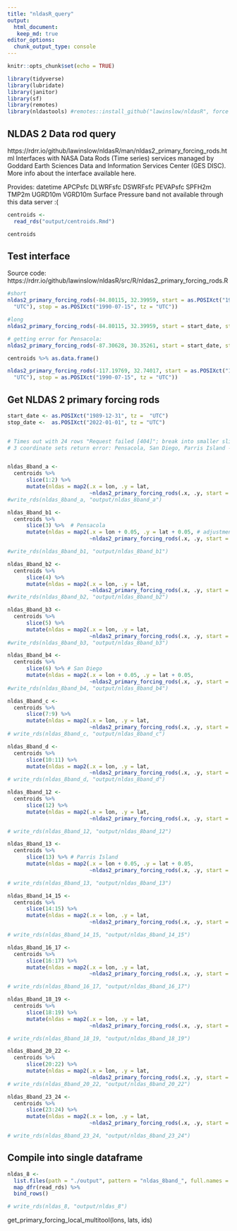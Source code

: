 ```yaml
---
title: "nldasR_query"
output: 
  html_document:
   keep_md: true
editor_options: 
  chunk_output_type: console
---
```


```r
knitr::opts_chunk$set(echo = TRUE)

library(tidyverse)
library(lubridate)
library(janitor)
library(sf)
library(remotes)
library(nldastools) #remotes::install_github("lawinslow/nldasR", force = TRUE)

```

## NLDAS 2 Data rod query

https://rdrr.io/github/lawinslow/nldasR/man/nldas2_primary_forcing_rods.html 
Interfaces with NASA Data Rods (Time series) services managed by Goddard Earth Sciences Data and Information Services Center (GES DISC). More info about the interface available here.

Provides: datetime APCPsfc DLWRFsfc DSWRFsfc PEVAPsfc   SPFH2m  TMP2m UGRD10m VGRD10m
Surface Pressure band not available through this data server :(


```r

centroids <-
  read_rds("output/centroids.Rmd")

centroids

```


## Test interface
Source code: https://rdrr.io/github/lawinslow/nldasR/src/R/nldas2_primary_forcing_rods.R

```r
#short
nldas2_primary_forcing_rods(-84.80115, 32.39959, start = as.POSIXct("1990-07-14", tz =
  "UTC"), stop = as.POSIXct("1990-07-15", tz = "UTC"))

#long
nldas2_primary_forcing_rods(-84.80115, 32.39959, start = start_date, stop = stop_date)

# getting error for Pensacola: 
nldas2_primary_forcing_rods(-87.30628, 30.35261, start = start_date, stop = stop_date)

centroids %>% as.data.frame()

nldas2_primary_forcing_rods(-117.19769, 32.74017, start = as.POSIXct("1990-07-14", tz =
  "UTC"), stop = as.POSIXct("1990-07-15", tz = "UTC"))
```


## Get NLDAS 2 primary forcing rods

```r

start_date <- as.POSIXct("1989-12-31", tz =  "UTC")
stop_date <-  as.POSIXct("2022-01-01", tz = "UTC")


# Times out with 24 rows "Request failed [404]"; break into smaller slices
# 3 coordinate sets return error: Pensacola, San Diego, Parris Island -- add 0.05 degree to lat and lon


nldas_8band_a <-
  centroids %>%
      slice(1:2) %>% 
      mutate(nldas = map2(.x = lon, .y = lat, 
                          ~nldas2_primary_forcing_rods(.x, .y, start = start_date, stop = stop_date)))
#write_rds(nldas_8band_a, "output/nldas_8band_a")

nldas_8band_b1 <-
  centroids %>%
      slice(3) %>%  # Pensacola
      mutate(nldas = map2(.x = lon + 0.05, .y = lat + 0.05, # adjustment needed to return data
                          ~nldas2_primary_forcing_rods(.x, .y, start = start_date, stop = stop_date)))

#write_rds(nldas_8band_b1, "output/nldas_8band_b1")

nldas_8band_b2 <-
  centroids %>%
      slice(4) %>% 
      mutate(nldas = map2(.x = lon, .y = lat, 
                          ~nldas2_primary_forcing_rods(.x, .y, start = start_date, stop = stop_date)))
#write_rds(nldas_8band_b2, "output/nldas_8band_b2")

nldas_8band_b3 <-
  centroids %>%
      slice(5) %>% 
      mutate(nldas = map2(.x = lon, .y = lat, 
                          ~nldas2_primary_forcing_rods(.x, .y, start = start_date, stop = stop_date)))
#write_rds(nldas_8band_b3, "output/nldas_8band_b3")

nldas_8band_b4 <-
  centroids %>%
      slice(6) %>% # San Diego
      mutate(nldas = map2(.x = lon + 0.05, .y = lat + 0.05, 
                          ~nldas2_primary_forcing_rods(.x, .y, start = start_date, stop = stop_date)))
#write_rds(nldas_8band_b4, "output/nldas_8band_b4")

nldas_8band_c <-
  centroids %>%
      slice(7:9) %>% 
      mutate(nldas = map2(.x = lon, .y = lat, 
                          ~nldas2_primary_forcing_rods(.x, .y, start = start_date, stop = stop_date)))
# write_rds(nldas_8band_c, "output/nldas_8band_c")

nldas_8band_d <-
  centroids %>%
      slice(10:11) %>% 
      mutate(nldas = map2(.x = lon, .y = lat, 
                          ~nldas2_primary_forcing_rods(.x, .y, start = start_date, stop = stop_date)))
# write_rds(nldas_8band_d, "output/nldas_8band_d")

nldas_8band_12 <-
  centroids %>%
      slice(12) %>% 
      mutate(nldas = map2(.x = lon, .y = lat, 
                          ~nldas2_primary_forcing_rods(.x, .y, start = start_date, stop = stop_date)))

# write_rds(nldas_8band_12, "output/nldas_8band_12")

nldas_8band_13 <-
  centroids %>%
      slice(13) %>% # Parris Island
      mutate(nldas = map2(.x = lon + 0.05, .y = lat + 0.05, 
                          ~nldas2_primary_forcing_rods(.x, .y, start = start_date, stop = stop_date)))

# write_rds(nldas_8band_13, "output/nldas_8band_13")

nldas_8band_14_15 <-
  centroids %>%
      slice(14:15) %>% 
      mutate(nldas = map2(.x = lon, .y = lat, 
                          ~nldas2_primary_forcing_rods(.x, .y, start = start_date, stop = stop_date)))

# write_rds(nldas_8band_14_15, "output/nldas_8band_14_15")

nldas_8band_16_17 <-
  centroids %>%
      slice(16:17) %>% 
      mutate(nldas = map2(.x = lon, .y = lat, 
                          ~nldas2_primary_forcing_rods(.x, .y, start = start_date, stop = stop_date)))

# write_rds(nldas_8band_16_17, "output/nldas_8band_16_17")

nldas_8band_18_19 <-
  centroids %>%
      slice(18:19) %>% 
      mutate(nldas = map2(.x = lon, .y = lat, 
                          ~nldas2_primary_forcing_rods(.x, .y, start = start_date, stop = stop_date)))

# write_rds(nldas_8band_18_19, "output/nldas_8band_18_19")

nldas_8band_20_22 <-
  centroids %>%
      slice(20:22) %>% 
      mutate(nldas = map2(.x = lon, .y = lat, 
                          ~nldas2_primary_forcing_rods(.x, .y, start = start_date, stop = stop_date)))
# write_rds(nldas_8band_20_22, "output/nldas_8band_20_22") 

nldas_8band_23_24 <-
  centroids %>%
      slice(23:24) %>% 
      mutate(nldas = map2(.x = lon, .y = lat, 
                          ~nldas2_primary_forcing_rods(.x, .y, start = start_date, stop = stop_date)))

# write_rds(nldas_8band_23_24, "output/nldas_8band_23_24") 

```

## Compile into single dataframe

```r


nldas_8 <-
  list.files(path = "./output", pattern = "nldas_8band_", full.names = TRUE) %>%
  map_dfr(read_rds) %>% 
  bind_rows()

# write_rds(nldas_8, "output/nldas_8") 

```























get_primary_forcing_local_multitool(lons, lats, ids)

















